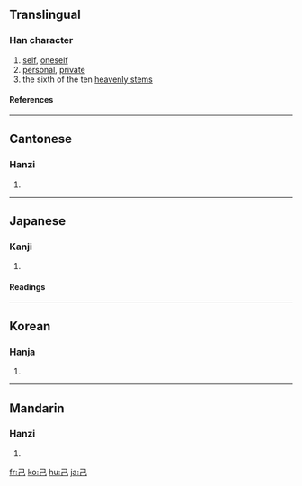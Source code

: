 ==Translingual==

{{Han stroke|[[Image:己-order.gif]]}}

===Han character===
{{Han char|rn=49|rad=己|as=00|sn=3|four=1771<sub>7</sub>|canj=尸山 (SU)}}
# [[self]], [[oneself]]
# [[personal]], [[private]]
# the sixth of the ten [[w:Heavenly Stems|heavenly stems]]

====References====
{{Han ref|kx=0326.090|dkj=08742|dj=0630.100|hdz=20983.050|uh=5DF1|ud=24049|bh=A476|bd=42102}}

----

==Cantonese==

===Hanzi===
{{yue-hanzi|jyut=[[gei2]]|y=[[gei2]]}}
# {{defn|Cantonese}}

----

==Japanese==

===Kanji===
{{ja-kanji|grade=6|rs=己00}}
# {{defn|Japanese}} 
====Readings====

{{ja-readings|on=[[き]] (ki), [[こ]] (ko)|kun=[[おのれ]] (onore), [[つちのと]] (tsuchinoto)}}

----

==Korean==

===Hanja===
{{ko-hanja|hangeul=기|rv=gi|mr=ki}}
# {{defn|Korean}}

----

==Mandarin==

===Hanzi===
{{cmn-hanzi|pin=[[jǐ]] ([[ji3]])|wg=chi<sup>3</sup>}}
# {{defn|Mandarin}}

[[fr:己]]
[[ko:己]]
[[hu:己]]
[[ja:己]]